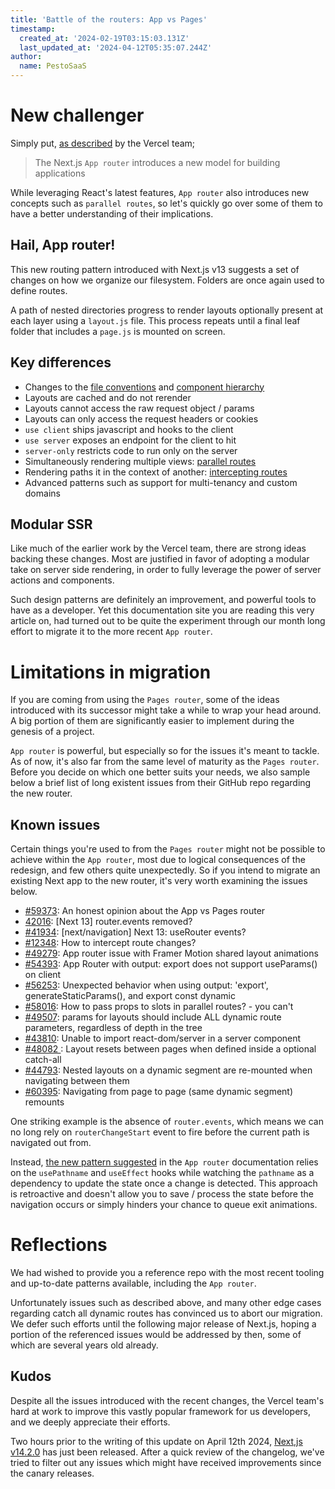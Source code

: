 ```yaml
---
title: 'Battle of the routers: App vs Pages'
timestamp:
  created_at: '2024-02-19T03:15:03.131Z'
  last_updated_at: '2024-04-12T05:35:07.244Z'
author:
  name: PestoSaaS
---
```


# New challenger

Simply put, [as described](https://nextjs.org/docs/app) by the Vercel team;

> The Next.js `App router` introduces a new model for building applications

While leveraging React's latest features, `App router` also introduces new concepts such as `parallel routes`, so let's quickly go over some of them to have a better understanding of their implications.

## Hail, App router!

This new routing pattern introduced with Next.js v13 suggests a set of changes on how we organize our filesystem. Folders are once again used to define routes.

A path of nested directories progress to render layouts optionally present at each layer using a `layout.js` file. This process repeats until a final leaf folder that includes a `page.js` is mounted on screen.

## Key differences

- Changes to the [file conventions](https://nextjs.org/docs/app/building-your-application/routing#file-conventions) and [component hierarchy](https://nextjs.org/docs/app/building-your-application/routing#component-hierarchy)
- Layouts are cached and do not rerender
- Layouts cannot access the raw request object / params
- Layouts can only access the request headers or cookies
- `use client` ships javascript and hooks to the client
- `use server` exposes an endpoint for the client to hit
- `server-only` restricts code to run only on the server
- Simultaneously rendering multiple views: [parallel routes](https://nextjs.org/docs/app/building-your-application/routing#component-hierarchy)
- Rendering paths it in the context of another: [intercepting routes](https://nextjs.org/docs/app/building-your-application/routing/intercepting-routes)
- Advanced patterns such as support for multi-tenancy and custom domains

## Modular SSR

Like much of the earlier work by the Vercel team, there are strong ideas backing these changes. Most are justified in favor of adopting a modular take on server side rendering, in order to fully leverage the power of server actions and components.

Such design patterns are definitely an improvement, and powerful tools to have as a developer. Yet this documentation site you are reading this very article on, had turned out to be quite the experiment through our month long effort to migrate it to the more recent `App router`.

# Limitations in migration

If you are coming from using the `Pages router`, some of the ideas introduced with its successor might take a while to wrap your head around. A big portion of them are significantly easier to implement during the genesis of a project.

`App router` is powerful, but especially so for the issues it's meant to tackle. As of now, it's also far from the same level of maturity as the `Pages router`. Before you decide on which one better suits your needs, we also sample below a brief list of long existent issues from their GitHub repo regarding the new router.

## Known issues

Certain things you're used to from the `Pages router` might not be possible to achieve within the `App router`, most due to logical consequences of the redesign, and few others quite unexpectedly. So if you intend to migrate an existing Next app to the new router, it's very worth examining the issues below.

- [#59373](https://github.com/vercel/next.js/discussions/59373): An honest opinion about the App vs Pages router
- [42016](https://github.com/vercel/next.js/discussions/42016): [Next 13] router.events removed?
- [#41934](https://github.com/vercel/next.js/discussions/41934): \[next/navigation] Next 13: useRouter events?
- [#12348](https://github.com/vercel/next.js/discussions/12348):
  How to intercept route changes?
- [#49279](https://github.com/vercel/next.js/issues/49279): App router issue with Framer Motion shared layout animations
- [#54393](https://github.com/vercel/next.js/issues/54393): App Router with output: export does not support useParams() on client
- [#56253](https://github.com/vercel/next.js/issues/56253): Unexpected behavior when using output: 'export', generateStaticParams(), and export const dynamic
- [#58016](https://github.com/vercel/next.js/discussions/58016): How to pass props to slots in parallel routes? - you can't
- [#49507](https://github.com/vercel/next.js/discussions/49507): params for layouts should include ALL dynamic route parameters, regardless of depth in the tree
- [#43810](https://github.com/vercel/next.js/issues/43810): Unable to import react-dom/server in a server component
- [#48082 ](https://github.com/vercel/next.js/issues/48082): Layout resets between pages when defined inside a optional catch-all
- [#44793](https://github.com/vercel/next.js/issues/44793): Nested layouts on a dynamic segment are re-mounted when navigating between them
- [#60395](https://github.com/vercel/next.js/issues/60395): Navigating from page to page (same dynamic segment) remounts

One striking example is the absence of `router.events`, which means we can no long rely on `routerChangeStart` event to fire before the current path is navigated out from.

Instead, [the new pattern suggested](https://nextjs.org/docs/app/api-reference/functions/use-router#router-events) in the `App router` documentation relies on the `usePathname` and `useEffect` hooks while watching the `pathname` as a dependency to update the state once a change is detected. This approach is retroactive and doesn't allow you to save / process the state before the navigation occurs or simply hinders your chance to queue exit animations.

# Reflections

We had wished to provide you a reference repo with the most recent tooling and up-to-date patterns available, including the `App router`.

Unfortunately issues such as described above, and many other edge cases regarding catch all dynamic routes has convinced us to abort our migration. We defer such efforts until the following major release of Next.js, hoping a portion of the referenced issues would be addressed by then, some of which are several years old already.

## Kudos

Despite all the issues introduced with the recent changes, the Vercel team's hard at work to improve this vastly popular framework for us developers, and we deeply appreciate their efforts.

Two hours prior to the writing of this update on April 12th 2024, [Next,js v14.2.0](https://github.com/vercel/next.js/releases/tag/v14.2.0) has just been released. After a quick review of the changelog, we've tried to filter out any issues which might have received improvements since the canary releases.
